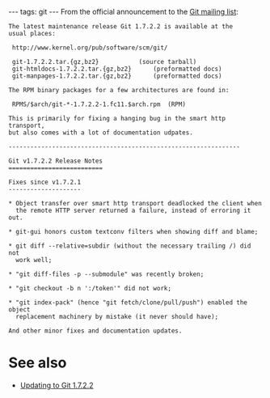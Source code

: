 ---
tags: git
---
From the official announcement to the [[Git mailing list]]:

<pre>The latest maintenance release Git 1.7.2.2 is available at the
usual places:

 http://www.kernel.org/pub/software/scm/git/

 git-1.7.2.2.tar.{gz,bz2}			(source tarball)
 git-htmldocs-1.7.2.2.tar.{gz,bz2}		(preformatted docs)
 git-manpages-1.7.2.2.tar.{gz,bz2}		(preformatted docs)

The RPM binary packages for a few architectures are found in:

 RPMS/$arch/git-*-1.7.2.2-1.fc11.$arch.rpm	(RPM)

This is primarily for fixing a hanging bug in the smart http transport,
but also comes with a lot of documentation udpates.

----------------------------------------------------------------

Git v1.7.2.2 Release Notes
==========================

Fixes since v1.7.2.1
--------------------

* Object transfer over smart http transport deadlocked the client when
  the remote HTTP server returned a failure, instead of erroring it out.

* git-gui honors custom textconv filters when showing diff and blame;

* git diff --relative=subdir (without the necessary trailing /) did not
  work well;

* "git diff-files -p --submodule" was recently broken;

* "git checkout -b n ':/token'" did not work;

* "git index-pack" (hence "git fetch/clone/pull/push") enabled the object
  replacement machinery by mistake (it never should have);

And other minor fixes and documentation updates.</pre>

= See also =

* [[Updating to Git 1.7.2.2]]
